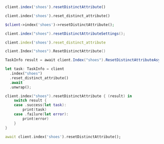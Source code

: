 <CodeGroup>

```javascript JS
client.index('shoes').resetDistinctAttribute()
```

```python Python
client.index('shoes').reset_distinct_attribute()
```

```php PHP
$client->index('shoes')->resetDistinctAttribute();
```

```java Java
client.index("shoes").resetDistinctAttributeSettings();
```

```ruby Ruby
client.index('shoes').reset_distinct_attribute
```

```go Go
client.Index("shoes").ResetDistinctAttribute()
```

```csharp C#
TaskInfo result = await client.Index("shoes").ResetDistinctAttributeAsync();
```

```rust Rust
let task: TaskInfo = client
  .index("shoes")
  .reset_distinct_attribute()
  .await
  .unwrap();
```

```swift Swift
client.index("shoes").resetDistinctAttribute { (result) in
    switch result {
    case .success(let task):
        print(task)
    case .failure(let error):
        print(error)
    }
}
```

```dart Dart
await client.index('shoes').resetDistinctAttribute();
```
</CodeGroup>